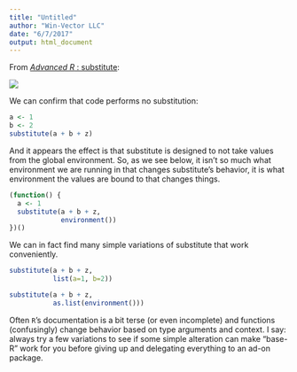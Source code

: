 ```yaml
---
title: "Untitled"
author: "Win-Vector LLC"
date: "6/7/2017"
output: html_document
---
```


From [*Advanced R* : substitute](http://adv-r.had.co.nz/Computing-on-the-language.html#substitute):

![](advrsubs.png)

We can confirm that code performs no substitution:

```r
a <- 1
b <- 2
substitute(a + b + z)
```

And it appears the effect is that substitute is designed to not take values from the global environment.  So, as we see below, it isn't so much what environment we are running in that changes substitute's behavior, it is what environment the values are bound to that changes things.

```r
(function() {
  a <- 1
  substitute(a + b + z, 
             environment())
})()
```


We can in fact find many simple variations of substitute that work conveniently.


```r
substitute(a + b + z, 
           list(a=1, b=2))
```

```r
substitute(a + b + z, 
           as.list(environment()))
```

Often `R`'s documentation is a bit terse (or even incomplete) and functions (confusingly) change behavior based on type arguments and context.  I say: always try a few variations to see if some simple alteration can make "base-R" work for you before giving up and delegating everything to an ad-on package.

